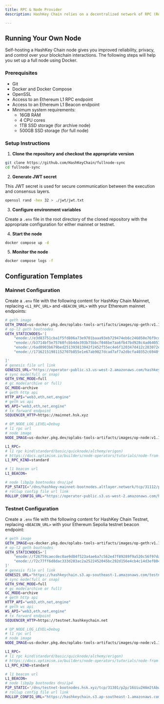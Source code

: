 ```yaml
---
title: RPC & Node Provider
description: HashKey Chain relies on a decentralized network of RPC (Remote Procedure Call) nodes that enable developers to interact with the blockchain. This guide covers how to set up and operate your own RPC node for both mainnet and testnet environments.

---
```


## Running Your Own Node

Self-hosting a HashKey Chain node gives you improved reliability, privacy, and control over your blockchain interactions. The following steps will help you set up a full node using Docker.

### Prerequisites

- Git
- Docker and Docker Compose
- OpenSSL
- Access to an Ethereum L1 RPC endpoint
- Access to an Ethereum L1 Beacon endpoint
- Minimum system requirements:
  - 16GB RAM
  - 4 CPU cores
  - 1TB SSD storage (for archive node)
  - 500GB SSD storage (for full node)

### Setup Instructions

1. **Clone the repository and checkout the appropriate version**

```bash
git clone https://github.com/HashKeyChain/fullnode-sync
cd fullnode-sync
```

2. **Generate JWT secret**

This JWT secret is used for secure communication between the execution and consensus layers.

```bash
openssl rand -hex 32 > ./jwt/jwt.txt
```

3. **Configure environment variables**

Create a `.env` file in the root directory of the cloned repository with the appropriate configuration for either mainnet or testnet.

4. **Start the node**

```bash
docker compose up -d
```

5. **Monitor the node**

```bash
docker compose logs -f
```

## Configuration Templates

### Mainnet Configuration

Create a `.env` file with the following content for HashKey Chain Mainnet, replacing `<L1_RPC_URL>` and `<BEACON_URL>` with your Ethereum mainnet endpoints:

```bash
# geth image
GETH_IMAGE=us-docker.pkg.dev/oplabs-tools-artifacts/images/op-geth:v1.101503.4
# op-l2 geth bootnodes
GETH_STATICNODES='[
    "enode://e3d83751cba1f5fd806a73e9701baaa93eb729474eb6c246050e76f9cde32915d4904e1fa12be4196ad7296aba61d4ffebfb7a9c5eeff2b9578e0d7a55cc5ed5@hashkey-mainnet-bootnodes.altlayer.network:31111",
    "enode://b3714bf5e75760fcbb4de393b75bbcf046be7aa6fb47bd928c4ad6405717a5e67cb01a31dc820ce6b51cfb6c8268ec6c1166fdb2a66f9c92ea67f2fdfdf130fc@hashkey-mainnet-bootnodes.altlayer.network:31113",
    "enode://6ad0903b679bed251393813042f2452f55ec4e6f120347d412c203072e58bb2e3c1d68247eba25a89b920995bed3b043819d49577a8c1fe4f1c0d762d7d6763a@hashkey-mainnet-bootnodes.altlayer.network:31115",
    "enode://17162151981152707b855e1e67ab9027dcad7af7a2dbcfa40352c6940f1a977f490b2522986736a8c20327abd5f50afd39f23031b3b103d99c0c03c4449bd172@hashkey-mainnet-bootnodes.altlayer.network:31117",

]'
# genesis file url link
GENESIS_URL="https://operator-public.s3.us-west-2.amazonaws.com/hashkeychain/mainnet/genesis.json"
# sync mode(full or snap)
GETH_SYNC_MODE=full
# gc mode(archive or full)
GC_MODE=archive
# geth http api
HTTP_API="web3,eth,net,engine"
# geth ws api
WS_API="web3,eth,net,engine"
# tx forward endpoint
SEQUENCER_HTTP=https://mainnet.hsk.xyz

# OP_NODE_LOG_LEVEL=Debug
# l1 rpc url
# node image
NODE_IMAGE=us-docker.pkg.dev/oplabs-tools-artifacts/images/op-node:v1.13.2

L1_RPC=
# l1 rpc kind(standard/basic/quicknode/alchemy/erigon)
# https://docs.optimism.io/builders/node-operators/tutorials/node-from-docker
L1_RPC_KIND=standard

# l1 beacon url
L1_BEACON=

# node libp2p bootnodes dns/ip4
P2P_STATIC="/dns/hashkey-mainnet-bootnodes.altlayer.network/tcp/31112/p2p/16Uiu2HAm1UX8Lx4XKnHXncKCw5Q4r6jsajKDEukHk9S9NXuroVKY,/dns/hashkey-mainnet-bootnodes.altlayer.network/tcp/31114/p2p/16Uiu2HAm2PzcWR3pgBkCSUC8Co6WsKHhyyxJysQqzeZpHoX2RaAf,/dns/hashkey-mainnet-bootnodes.altlayer.network/tcp/31116/p2p/16Uiu2HAm6s2pY65dcXi8zM4EfD7oCP4o64C6a8XbxwgLU1q6WAUe,/dns/hashkey-mainnet-bootnodes.altlayer.network/tcp/31118/p2p/16Uiu2HAmQEAZhJTPSdrJpH2NqZ5X368XPXGq68XxL1r8wQamdbwQ"
# rollup config file url link
ROLLUP_CONFIG_URL="https://operator-public.s3.us-west-2.amazonaws.com/hashkeychain/mainnet/rollup.json"

```

### Testnet Configuration

Create a `.env` file with the following content for HashKey Chain Testnet, replacing `<BEACON_URL>` with your Ethereum Sepolia testnet beacon endpoint:

```bash
# geth image
GETH_IMAGE=us-docker.pkg.dev/oplabs-tools-artifacts/images/op-geth:v1.101503.4
# op-l2 geth bootnodes
GETH_STATICNODES='[
    "enode://f26759caecdec0ae9d04f523a4ae6a7c562e47f89289f9a520c56f97da9c64cf386441df7f2e992b153a66e8988dcbd3280064db700002e9c14140913004cc52@testnet-bootnodes.hsk.xyz:31289",
    "enode://72c77ff6d8dac333d283ac2a2522452045bc292d156e4cb4c14d3ef804db77d0c11f7a0bacd507d7eaaa371a7b32cb47369c799620d245630ee137a58d19e893@testnet-bootnodes.hsk.xyz:30109"
]'
# genesis file url link
GENESIS_URL="https://hashkeychain.s3.ap-southeast-1.amazonaws.com/testnet/genesis.json"
# sync mode(full or snap)
GETH_SYNC_MODE=full
# gc mode(archive or full)
GC_MODE=archive
# geth http api
HTTP_API="web3,eth,net,engine"
# geth ws api
WS_API="web3,eth,net,engine"
# tx forward endpoint
SEQUENCER_HTTP=https://testnet.hashkeychain.net

# OP_NODE_LOG_LEVEL=Debug
# l1 rpc url
# node image
NODE_IMAGE=us-docker.pkg.dev/oplabs-tools-artifacts/images/op-node:v1.13.2

L1_RPC=
# l1 rpc kind(standard/basic/quicknode/alchemy/erigon)
# https://docs.optimism.io/builders/node-operators/tutorials/node-from-docker
L1_RPC_KIND=standard

# l1 beacon url
L1_BEACON=
# node libp2p bootnodes dns/ip4
P2P_STATIC='/dns/testnet-bootnodes.hsk.xyz/tcp/31301/p2p/16Uiu2HAm2tAbwcFYMnXNvVmhacKbE1gz1oMbdrxpUNEUrTBp1fvZ,/dns/testnet-bootnodes.hsk.xyz/tcp/32343/p2p/16Uiu2HAmDKkBkmQNBRe1yXZPtRkJUWmafLgmj6Y84w2AUa3Qgp6N'
# rollup config file url link
ROLLUP_CONFIG_URL="https://hashkeychain.s3.ap-southeast-1.amazonaws.com/testnet/rollup.json"
```

